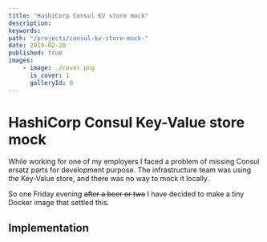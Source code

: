 ```yaml
---
title: "HashiCorp Consul KV store mock"
description:
keywords:
path: "/projects/consul-kv-store-mock-"
date: 2019-02-20
published: true
images:
    - image: ./cover.png
      is_cover: 1
      galleryId: 0
---
```



# HashiCorp Consul Key-Value store mock

<ProjectReleaseDate date={props.pageContext.frontmatter.date} />

While working for one of my employers I faced a problem of missing Consul ersatz parts for development purpose. The infrastructure team was using the Key-Value store, and there was no way to mock it locally.

So one Friday evening <s>after a beer or two</s> I have decided to make a tiny Docker image that settled this.

## Implementation

<ProjectLinks
    source="https://github.com/gannochenko/hashicorp-consul-mock"
    dockerhub="https://hub.docker.com/repository/docker/awesome1888/hashicorp-consul-mock"
/>
